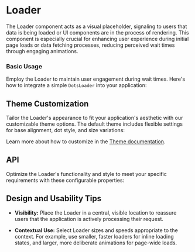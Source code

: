 
<Meta of={DotsLoaderStories} />

# Loader
The Loader component acts as a visual placeholder, signaling to users that data is being loaded or UI components are in the process of rendering.
This component is especially crucial for enhancing user experience during initial page loads or data fetching processes, reducing perceived wait times through engaging animations.

### Basic Usage

Employ the Loader to maintain user engagement during wait times. Here's how to integrate a simple `DotsLoader` into your application:
<Canvas sourceState="shown" of={DotsLoaderStories.Simple} />

## Theme Customization

Tailor the Loader's appearance to fit your application's aesthetic with our customizable theme options.
The default theme includes flexible settings for base alignment, dot style, and size variations:
<ThemeRender theme={dotsLoaderTheme} />

Learn more about how to customize in the [Theme documentation](/docs/theme/getting-started).

## API

Optimize the Loader's functionality and style to meet your specific requirements with these configurable properties:
<PropsTable name="DotsLoader" />

## Design and Usability Tips

- **Visibility:** Place the Loader in a central, visible location to reassure users that the application is actively processing their request.

- **Contextual Use:** Select Loader sizes and speeds appropriate to the context.
For example, use smaller, faster loaders for inline loading states, and larger, more deliberate animations for page-wide loads.
